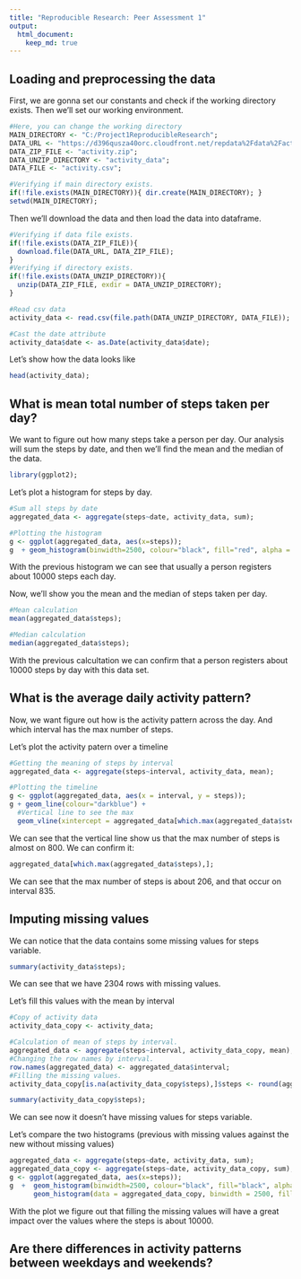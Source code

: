 ```yaml
---
title: "Reproducible Research: Peer Assessment 1"
output: 
  html_document:
    keep_md: true
---
```



## Loading and preprocessing the data

First, we are gonna set our constants and check if the working directory exists. Then we'll set our working environment.
```r
#Here, you can change the working directory
MAIN_DIRECTORY <- "C:/Project1ReproducibleResearch";
DATA_URL <- "https://d396qusza40orc.cloudfront.net/repdata%2Fdata%2Factivity.zip";
DATA_ZIP_FILE <- "activity.zip";
DATA_UNZIP_DIRECTORY <- "activity_data";
DATA_FILE <- "activity.csv";

#Verifying if main directory exists.
if(!file.exists(MAIN_DIRECTORY)){ dir.create(MAIN_DIRECTORY); }
setwd(MAIN_DIRECTORY);
```

Then we'll download the data and then load the data into dataframe.
```r
#Verifying if data file exists.
if(!file.exists(DATA_ZIP_FILE)){
  download.file(DATA_URL, DATA_ZIP_FILE);
}
#Verifying if directory exists.
if(!file.exists(DATA_UNZIP_DIRECTORY)){
  unzip(DATA_ZIP_FILE, exdir = DATA_UNZIP_DIRECTORY);
}

#Read csv data
activity_data <- read.csv(file.path(DATA_UNZIP_DIRECTORY, DATA_FILE));

#Cast the date attribute
activity_data$date <- as.Date(activity_data$date);
```

Let's show how the data looks like
```r
head(activity_data);
```

## What is mean total number of steps taken per day?
We want to figure out how many steps take a person per day. Our analysis will sum the steps by date, and then we'll find the mean and the median of the data. 
```r
library(ggplot2);
```

Let's plot a histogram for steps by day.
```r
#Sum all steps by date
aggregated_data <- aggregate(steps~date, activity_data, sum);

#Plotting the histogram
g <- ggplot(aggregated_data, aes(x=steps));
g  + geom_histogram(binwidth=2500, colour="black", fill="red", alpha = .4);
```

With the previous histogram we can see that usually a person registers about 10000 steps each day.

Now, we'll show you the mean and the median of steps taken per day.
```r
#Mean calculation
mean(aggregated_data$steps);

#Median calculation
median(aggregated_data$steps);
```
With the previous calcultation we can confirm that a person registers about 10000 steps by day with this data set.


## What is the average daily activity pattern?

Now, we want figure out how is the activity pattern across the day. And which interval has the max number of steps.

Let's plot the activity patern over a timeline
```r
#Getting the meaning of steps by interval
aggregated_data <- aggregate(steps~interval, activity_data, mean);

#Plotting the timeline
g <- ggplot(aggregated_data, aes(x = interval, y = steps));
g + geom_line(colour="darkblue") +
  #Vertical line to see the max
  geom_vline(xintercept = aggregated_data[which.max(aggregated_data$steps),]$interval, colour = "red");
```

We can see that the vertical line show us that the max number of steps is almost on 800. We can confirm it:
```r
aggregated_data[which.max(aggregated_data$steps),];
```

We can see that the max number of steps is about 206, and that occur on interval 835.

## Imputing missing values
We can notice that the data contains some missing values for steps variable.
```r
summary(activity_data$steps);
```
We can see  that we have 2304 rows with missing values.

Let's fill this values with the mean by interval
```r
#Copy of activity data
activity_data_copy <- activity_data;

#Calculation of mean of steps by interval.
aggregated_data <- aggregate(steps~interval, activity_data_copy, mean);
#Changing the row names by interval.
row.names(aggregated_data) <- aggregated_data$interval;
#Filling the missing values.
activity_data_copy[is.na(activity_data_copy$steps),]$steps <- round(aggregated_data[as.character(activity_data_copy[is.na(activity_data_copy$steps),'interval']),'steps']);

summary(activity_data_copy$steps);
```

We can see now it doesn't have missing values for steps variable.

Let's compare the two histograms (previous with missing values against the new without missing values)
```r
aggregated_data <- aggregate(steps~date, activity_data, sum);
aggregated_data_copy <- aggregate(steps~date, activity_data_copy, sum);
g <- ggplot(aggregated_data, aes(x=steps));
g  +  geom_histogram(binwidth=2500, colour="black", fill="black", alpha = .4) + 
      geom_histogram(data = aggregated_data_copy, binwidth = 2500, fill = "green", colour="green", alpha = .3);
```
With the plot we figure out that filling the missing values will have a great impact over the values where the steps is about 10000.

## Are there differences in activity patterns between weekdays and weekends?
